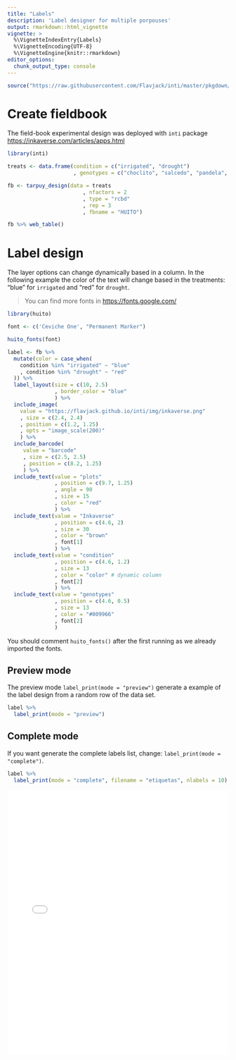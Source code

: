 ```yaml
---
title: "Labels"
description: 'Label designer for multiple porpouses'
output: rmarkdown::html_vignette
vignette: >
  %\VignetteIndexEntry{Labels}
  %\VignetteEncoding{UTF-8}
  %\VignetteEngine{knitr::rmarkdown}
editor_options: 
  chunk_output_type: console
---
```


```r
source("https://raw.githubusercontent.com/Flavjack/inti/master/pkgdown/favicon/docs.r")
```

# Create fieldbook

The field-book experimental design was deployed with `inti` package <https://inkaverse.com/articles/apps.html>

```r
library(inti)

treats <- data.frame(condition = c("irrigated", "drought")
                     , genotypes = c("choclito", "salcedo", "pandela", "puno"))

fb <- tarpuy_design(data = treats
                        , nfactors = 2
                        , type = "rcbd"
                        , rep = 3
                        , fbname = "HUITO") 

fb %>% web_table()
```

# Label design

The layer options can change dynamically based in a column. In the following example the color of the text will change based in the treatments: "blue" for `irrigated` and "red" for `drought`.

> You can find more fonts in <https://fonts.google.com/>

```r
library(huito)

font <- c('Ceviche One', "Permanent Marker")

huito_fonts(font)

label <- fb %>% 
  mutate(color = case_when(
    condition %in% "irrigated" ~ "blue"
    , condition %in% "drought" ~ "red"
  )) %>% 
  label_layout(size = c(10, 2.5)
               , border_color = "blue"
               ) %>%
  include_image(
    value = "https://flavjack.github.io/inti/img/inkaverse.png"
    , size = c(2.4, 2.4)
    , position = c(1.2, 1.25)
    , opts = "image_scale(200)"
    ) %>%
  include_barcode(
     value = "barcode"
     , size = c(2.5, 2.5)
     , position = c(8.2, 1.25)
     ) %>%
  include_text(value = "plots"
               , position = c(9.7, 1.25)
               , angle = 90
               , size = 15
               , color = "red"
               ) %>%
  include_text(value = "Inkaverse"
               , position = c(4.6, 2)
               , size = 30
               , color = "brown"
               , font[1]
               ) %>%
  include_text(value = "condition"
               , position = c(4.6, 1.2)
               , size = 13
               , color = "color" # dynamic column
               , font[2]
               ) %>%
  include_text(value = "genotypes"
               , position = c(4.6, 0.5)
               , size = 13
               , color = "#009966"
               , font[2]
               ) 
```

You should comment `huito_fonts()` after the first running as we already imported the fonts. 

## Preview mode

The preview mode `label_print(mode = "preview")` generate a example of the label design from a random row of the data set.

```r
label %>% 
  label_print(mode = "preview")
```

## Complete mode

If you want generate the complete labels list, change: `label_print(mode = "complete")`.

```r
label %>% 
  label_print(mode = "complete", filename = "etiquetas", nlabels = 10)
```

<embed src="etiquetas.pdf" height="600" width="100%" alt="pdf" pluginspage="http://www.adobe.com/products/acrobat/readstep2.html">

